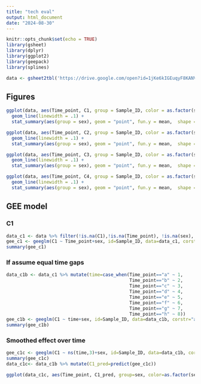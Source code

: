 ---
title: "tech eval"
output: html_document
date: "2024-08-30"
---

```{r setup, include=FALSE}
knitr::opts_chunk$set(echo = TRUE)
library(gsheet) 
library(dplyr)
library(ggplot2)
library(geepack)
library(splines)

data <- gsheet2tbl('https://drive.google.com/open?id=1jKe6kIGEuqyF8KANVzRhDCAGa7v8uM1m')
```

## Figures
```{r graphs, echo=FALSE, warning=FALSE}
ggplot(data, aes(Time_point, C1, group = Sample_ID, color = as.factor(sex))) + 
  geom_line(linewidth = .1) +
  stat_summary(aes(group = sex), geom = "point", fun.y = mean,  shape = 17, size = 3) 

ggplot(data, aes(Time_point, C2, group = Sample_ID, color = as.factor(sex))) + 
  geom_line(linewidth = .1) +
  stat_summary(aes(group = sex), geom = "point", fun.y = mean,  shape = 17, size = 3) 

ggplot(data, aes(Time_point, C3, group = Sample_ID, color = as.factor(sex))) + 
  geom_line(linewidth = .1) +
  stat_summary(aes(group = sex), geom = "point", fun.y = mean,  shape = 17, size = 3) 

ggplot(data, aes(Time_point, C4, group = Sample_ID, color = as.factor(sex))) + 
  geom_line(linewidth = .1) +
  stat_summary(aes(group = sex), geom = "point", fun.y = mean,  shape = 17, size = 3) 


```

## GEE model
### C1
```{r GEE model, echo=FALSE, warning=FALSE}
data_c1 <- data %>% filter(!is.na(C1),!is.na(Time_point), !is.na(sex), !is.na(Sample_ID))
gee_c1 <- geeglm(C1 ~ Time_point+sex, id=Sample_ID, data=data_c1, corstr="ar1", family=gaussian)
summary(gee_c1)
```

### If assume equal time gaps
```{r GEE equal time gaps, echo=FALSE, warning=FALSE}
data_c1b <- data_c1 %>% mutate(time=case_when(Time_point=="a" ~ 1,
                                              Time_point=="b" ~ 2,
                                              Time_point=="c" ~ 3,
                                              Time_point=="d" ~ 4,
                                              Time_point=="e" ~ 5,
                                              Time_point=="f" ~ 6,
                                              Time_point=="g" ~ 7,
                                              Time_point=="h" ~ 8))
gee_c1b <- geeglm(C1 ~ time+sex, id=Sample_ID, data=data_c1b, corstr="ar1", family=gaussian)
summary(gee_c1b)
```

### Smoothed effect over time
```{r spline, echo=F, warning=FALSE}
gee_c1c <- geeglm(C1 ~ ns(time,3)+sex, id=Sample_ID, data=data_c1b, corstr="ar1", family=gaussian)
summary(gee_c1c)
data_c1c<- data_c1b %>% mutate(C1_pred=predict(gee_c1c))

ggplot(data_c1c, aes(Time_point, C1_pred, group=sex, color=as.factor(sex))) + geom_smooth()

```

